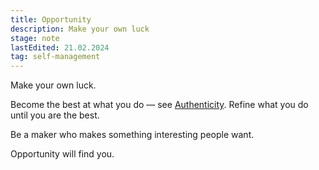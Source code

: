 ```yaml
---
title: Opportunity
description: Make your own luck
stage: note
lastEdited: 21.02.2024
tag: self-management
---
```



Make your own luck.

Become the best at what you do — see [Authenticity](./thoughts/authenticity). Refine what you do until you are the best.

Be a maker who makes something interesting people want.

Opportunity will find you.
